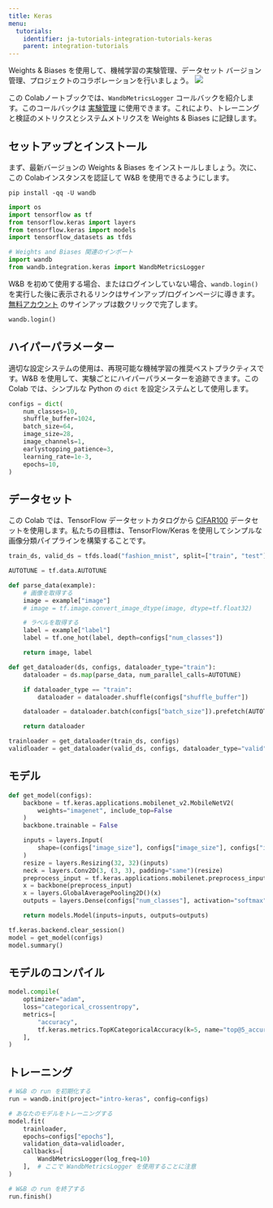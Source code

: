 ```yaml
---
title: Keras
menu:
  tutorials:
    identifier: ja-tutorials-integration-tutorials-keras
    parent: integration-tutorials
---
```


<Card title="Try in Colab" href="https://colab.research.google.com/github/wandb/examples/blob/master/colabs/keras/Use_WandbMetricLogger_in_your_Keras_workflow.ipynb" icon="python"/>
Weights & Biases を使用して、機械学習の実験管理、データセット バージョン管理、プロジェクトのコラボレーションを行いましょう。

<Frame>
    <img src="/images/tutorials/huggingface-why.png"  />
</Frame>

この Colabノートブックでは、`WandbMetricsLogger` コールバックを紹介します。このコールバックは [実験管理](/ja/models/track/) に使用できます。これにより、トレーニングと検証のメトリクスとシステムメトリクスを Weights & Biases に記録します。

## セットアップとインストール

まず、最新バージョンの Weights & Biases をインストールしましょう。次に、この Colabインスタンスを認証して W&B を使用できるようにします。

```shell
pip install -qq -U wandb
```

```python
import os
import tensorflow as tf
from tensorflow.keras import layers
from tensorflow.keras import models
import tensorflow_datasets as tfds

# Weights and Biases 関連のインポート
import wandb
from wandb.integration.keras import WandbMetricsLogger
```

W&B を初めて使用する場合、またはログインしていない場合、`wandb.login()` を実行した後に表示されるリンクはサインアップ/ログインページに導きます。[無料アカウント](https://wandb.ai/signup) のサインアップは数クリックで完了します。

```python
wandb.login()
```

## ハイパーパラメーター

適切な設定システムの使用は、再現可能な機械学習の推奨ベストプラクティスです。W&B を使用して、実験ごとにハイパーパラメーターを追跡できます。この Colab では、シンプルな Python の `dict` を設定システムとして使用します。

```python
configs = dict(
    num_classes=10,
    shuffle_buffer=1024,
    batch_size=64,
    image_size=28,
    image_channels=1,
    earlystopping_patience=3,
    learning_rate=1e-3,
    epochs=10,
)
```

## データセット

この Colab では、TensorFlow データセットカタログから [CIFAR100](https://www.tensorflow.org/datasets/catalog/cifar100) データセットを使用します。私たちの目標は、TensorFlow/Keras を使用してシンプルな画像分類パイプラインを構築することです。

```python
train_ds, valid_ds = tfds.load("fashion_mnist", split=["train", "test"])
```

```python
AUTOTUNE = tf.data.AUTOTUNE

def parse_data(example):
    # 画像を取得する
    image = example["image"]
    # image = tf.image.convert_image_dtype(image, dtype=tf.float32)

    # ラベルを取得する
    label = example["label"]
    label = tf.one_hot(label, depth=configs["num_classes"])

    return image, label

def get_dataloader(ds, configs, dataloader_type="train"):
    dataloader = ds.map(parse_data, num_parallel_calls=AUTOTUNE)

    if dataloader_type == "train":
        dataloader = dataloader.shuffle(configs["shuffle_buffer"])

    dataloader = dataloader.batch(configs["batch_size"]).prefetch(AUTOTUNE)

    return dataloader
```

```python
trainloader = get_dataloader(train_ds, configs)
validloader = get_dataloader(valid_ds, configs, dataloader_type="valid")
```

## モデル

```python
def get_model(configs):
    backbone = tf.keras.applications.mobilenet_v2.MobileNetV2(
        weights="imagenet", include_top=False
    )
    backbone.trainable = False

    inputs = layers.Input(
        shape=(configs["image_size"], configs["image_size"], configs["image_channels"])
    )
    resize = layers.Resizing(32, 32)(inputs)
    neck = layers.Conv2D(3, (3, 3), padding="same")(resize)
    preprocess_input = tf.keras.applications.mobilenet.preprocess_input(neck)
    x = backbone(preprocess_input)
    x = layers.GlobalAveragePooling2D()(x)
    outputs = layers.Dense(configs["num_classes"], activation="softmax")(x)

    return models.Model(inputs=inputs, outputs=outputs)
```

```python
tf.keras.backend.clear_session()
model = get_model(configs)
model.summary()
```

## モデルのコンパイル

```python
model.compile(
    optimizer="adam",
    loss="categorical_crossentropy",
    metrics=[
        "accuracy",
        tf.keras.metrics.TopKCategoricalAccuracy(k=5, name="top@5_accuracy"),
    ],
)
```

## トレーニング

```python
# W&B の run を初期化する
run = wandb.init(project="intro-keras", config=configs)

# あなたのモデルをトレーニングする
model.fit(
    trainloader,
    epochs=configs["epochs"],
    validation_data=validloader,
    callbacks=[
        WandbMetricsLogger(log_freq=10)
    ],  # ここで WandbMetricsLogger を使用することに注意
)

# W&B の run を終了する
run.finish()
```